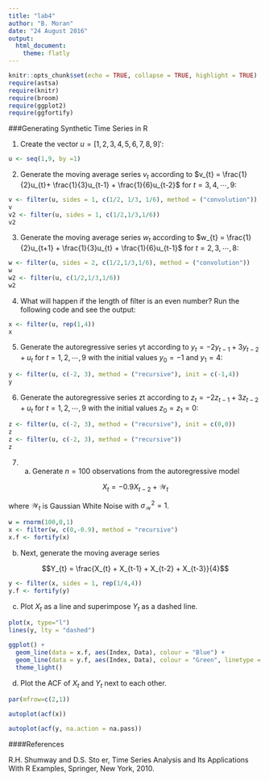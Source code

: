 ```yaml
---
title: "lab4"
author: "B. Moran"
date: "24 August 2016"
output: 
  html_document:
    theme: flatly
---
```


```r
knitr::opts_chunk$set(echo = TRUE, collapse = TRUE, highlight = TRUE)
require(astsa)
require(knitr)
require(broom)
require(ggplot2)
require(ggfortify)
```
###Generating Synthetic Time Series in R

1.	Create the vector $u = [1, 2, 3, 4, 5, 6,	7, 8, 9 ]'$:												
```r
u <- seq(1,9, by =1)												
```

2.	Generate the moving average series $v_{t}$ according to $v_{t}	= \frac{1}{2}u_{t}+ \frac{1}{3}u_{t-1} + \frac{1}{6}u_{t-2}$ for $t = 3, 4, \cdots ,9$:	
```r
v <- filter(u, sides = 1, c(1/2, 1/3, 1/6), method = ("convolution"))	
v													
v2 <- filter(u, sides = 1, c(1/2,1/3,1/6))												
v2
```

3.	Generate the moving average series $w_{t}$	according to $w_{t}	= \frac{1}{2}u_{t+1} + \frac{1}{3}u_{t} + \frac{1}{6}u_{t-1}$ for $t = 2, 3, \cdots ,8$:	
```r
w <- filter(u, sides = 2, c(1/2,1/3,1/6), method = ("convolution")) 
w
w2 <- filter(u, c(1/2,1/3,1/6))
w2
```

4.	What will happen if the length of filter is an even number? Run the following code and see the output:

```r
x <- filter(u, rep(1,4))
x
```

5.	Generate the autoregressive series yt according to $y_{t}	= -2y_{t-1} + 3y_{t-2} + u_{t}$ for $t = 1,2,\cdots ,9$	 with the initial values $y_{0} = -1$ and $y_{1} = 4$:

```r
y <- filter(u, c(-2, 3), method = ("recursive"), init = c(-1,4))
y
```

6.	Generate the autoregressive series zt according to $z_{t}	= -2z_{t-1} + 3z_{t-2} + u_{t}$ for $t = 1,2,\cdots ,9$ with the initial values $z_{0} = z_{1} = 0$:

```r
z <- filter(u, c(-2, 3), method = ("recursive"), init = c(0,0)) 
z
z <- filter(u, c(-2, 3), method = ("recursive")) 
z
```

7.	(a) Generate $n = 100$ observations from the autoregressive model

$$X_{t} =	-0.9X_{t-2} + \mathcal{W}_{t}$$

where $\mathcal{W}_{t}$ is Gaussian White Noise with $\sigma_\mathcal{W}^{2} = 1$.

```r
w = rnorm(100,0,1)
x <- filter(w, c(0,-0.9), method = "recursive")
x.f <- fortify(x)
```

(b) Next, generate the moving average series

$$Y_{t} = \frac{X_{t} + X_{t-1} + X_{t-2} + X_{t-3}}{4}$$

```r
y <- filter(x, sides = 1, rep(1/4,4))
y.f <- fortify(y)
```

(c)	Plot $X_{t}$ as a line and superimpose $Y_{t}$ as a dashed line. 

```r
plot(x, type="l")
lines(y, lty = "dashed")
```
```r
ggplot() +
  geom_line(data = x.f, aes(Index, Data), colour = "Blue") +
  geom_line(data = y.f, aes(Index, Data), colour = "Green", linetype = 2) + 
  theme_light()
```

(d)	Plot the ACF of $X_{t}$ and $Y_{t}$ next to each other. 

```r
par(mfrow=c(2,1))

autoplot(acf(x))

autoplot(acf(y, na.action = na.pass))
```

####References

R.H. Shumway and D.S. Sto er, Time Series Analysis and Its Applications With R Examples, Springer, New York, 2010.
